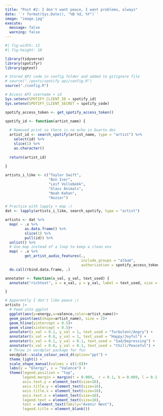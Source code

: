 ```yaml
---
title: "Post #2: I don't want peace, I want problems, always"
date: '`r format(Sys.Date(), "%B %d, %Y")`'
image: "image.jpg"
execute:
  message: false
  warning: false
---
```


<style>

#title-block-header {
  margin-block-end: 1rem;
  position: relative;
  margin-top: -1px;
  background: #f6ba52
}

#quarto-header > nav {
  background: #ffd180 !important;
}

.quarto-title-banner {
  margin-block-end: 1rem;
  position: relative;
  background: #ffd180
}

</style>

```r
#| fig-width: 12
#| fig-height: 10

library(tidyverse)
library(spotifyr)
library(ggtext)

# Stored API code in config folder and added to gitignore file
# source("./posts/spotify api/config.R")
source("./config.R")

# Access API username + id
Sys.setenv(SPOTIFY_CLIENT_ID = spotify_id)
Sys.setenv(SPOTIFY_CLIENT_SECRET = spotify_code)

spotify_access_token <- get_spotify_access_token()

spotify_id <- function(artist_name) {
  
  # Removed print so there is no echo in Quarto doc
  artist_id <- search_spotify(artist_name, type = "artist") %>%
    select(id) %>%
    slice(1) %>%
    as.character()
  
  return(artist_id)
   
}

artists_i_like <- c("Taylor Swift", 
                    "Bon Iver",
                    "Leif Vollebekk",
                    "Glass Animals",
                    "Noah Kahan",
                    "Hozier")

# Practice with lapply + map :)
dat <- lapply(artists_i_like, search_spotify, type = "artist") 

artists <- dat %>% 
  map( ~ .x %>% 
         as.data.frame() %>%
         slice(1) %>%
         pull(id)) %>%
  unlist() %>%
  # Use map instead of a loop to keep a clean env
  map( ~ .x %>%
         get_artist_audio_features(.,
                                   include_groups = "album",
                                   authorization = spotify_access_token)) %>%
  do.call(rbind.data.frame, .)

annotater <- function(x_val, y_val, text_used) {
  annotate("richtext", x = x_val, y = y_val, label = text_used, size = 6, alpha=0.9, label.color = NA, family="Avenir Next")

}

# Apparently I don't like peace ;(
artists |>
  # Feed into ggplot
  ggplot(aes(y=energy,x=valence,color=artist_name))+
  geom_point(aes(shape=artist_name), size = 2)+
  geom_hline(yintercept = 0.5)+
  geom_vline(xintercept = 0.5)+
  annotater(x_val = 0.1, y_val = 1, text_used = "Turbulent/Angry") +
  annotater(x_val = 0.8, y_val = 1, text_used = "Happy/Joyful") +
  annotater(x_val = 0.1, y_val = 0.1, text_used = "Sad/Depressing") +
  annotater(x_val = 0.8, y_val = 0.1, text_used = "Chill/Peaceful") +
  # Threw in oecdplot package for fun
  oecdplot::scale_colour_oecd_d(option="ppt") +
  theme_light() + 
  scale_shape_manual(values = c(1:8))+
  labs(y = "Energy", x = "Valence") +
  theme(legend.position = "top",
        legend.margin = margin(t = 0.009,  r = 0.1, b = 0.009, l = 0.1, unit = "npc"),
        axis.text.y = element_text(size=16),
        axis.title.y = element_text(size=16),
        axis.title.x = element_text(size=16),
        axis.text.x = element_text(size=16),
        legend.text = element_text(size=16),
        text = element_text(family="Avenir Next"),
        legend.title = element_blank())



```
